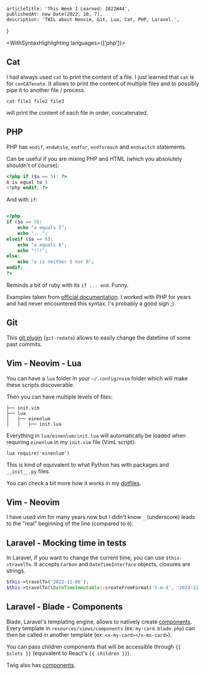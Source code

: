
<Layout>

    articleTitle: 'This Week I Learned: 2022W44',
    publishedAt: new Date(2022, 10, 7),
    description: 'TWIL about Neovim, Git, Lua, Cat, PHP, Laravel.',
}

<WithSyntaxHighlighting languages={['php']}>

<ArticleInfos meta={meta} />

## Cat

I had always used `cat` to print the content of a file. I just learned that `cat` is for `conCATenate`. It allows to print the content of multiple files and to possibly pipe it to another file / process.

```
cat file1 file2 file3
```

will print the content of each file in order, concatenated.

## PHP

PHP has `endif`, `endwhile`, `endfor`, `endforeach` and `endswitch` statements.

Can be useful if you are mixing PHP and HTML (which you absolutely shouldn't of course):

```php
<?php if ($a == 5): ?>
A is equal to 5
<?php endif; ?>
```

And with `if`:

```php

<?php
if ($a == 5):
    echo "a equals 5";
    echo "...";
elseif ($a == 6):
    echo "a equals 6";
    echo "!!!";
else:
    echo "a is neither 5 nor 6";
endif;
?>
```

Reminds a bit of ruby with its `if ... end`. Funny.

Examples taken from [official documentation](https://www.php.net/manual/en/control-structures.alternative-syntax.php). I worked with PHP for years and had never encountered this syntax. I's probably a good sign ;).

## Git

This [git plugin](https://github.com/PotatoLabs/git-redate) (`git-redate`) allows to easily change the datetime of some past commits.

## Vim - Neovim - Lua

You can have a `lua` folder in your `~/.config/nvim` folder which will make these scripts discoverable.

Then you can have multiple levels of files:

```
├── init.vim
├── lua
│   ├── einenlum
│   │   ├── init.lua
```

Everything in `lua/einenlum/init.lua` will automatically be loaded when requiring `einenlum` in my `init.vim` file (VimL script):

```VimL
lua require('einenlum')
```

This is kind of equivalent to what Python has with packages and `__init__.py` files.

You can check a bit more how it works in my [dotfiles](https://github.com/Einenlum/dotfiles-manjaro/blob/2873c3acc956a00452d7056c26f341c0d17d8eff/nvim/init.vim#L12).

## Vim - Neovim

I have used vim for many years now but I didn't know `_` (underscore) leads to the "real" beginning of the line (compared to `0`).

## Laravel - Mocking time in tests

In Laravel, if you want to change the current time, you can use `$this->travelTo`.
It accepts `Carbon` and `DateTimeInterface` objects, closures are strings.

```php
$this->travelTo('2022-11-06');
$this->travelTo(\DateTimeImmutable::createFromFormat('Y-m-d', '2022-11-06'));
```

## Laravel - Blade - Components

Blade, Laravel's templating engine, allows to natively create [components](https://laravel.com/docs/9.x/blade#components). Every template in `resources/views/components` (ex: `my-card.blade.php`) can then be called in another template (ex: `<x-my-card></x-mx-card>`).

You can pass children components that will be accessible through `{{ $slots }}` (equivalent to React's `{{ children }}`).

Twig also has [components](https://symfony.com/bundles/ux-twig-component/current/index.html).

</WithSyntaxHighlighting>

</Layout>
